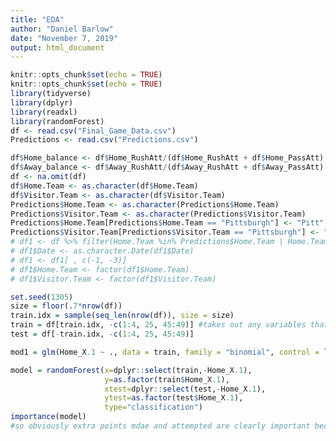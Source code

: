 ```yaml
---
title: "EDA"
author: "Daniel Barlow"
date: "November 7, 2019"
output: html_document
---
```


```r
knitr::opts_chunk$set(echo = TRUE)
knitr::opts_chunk$set(echo = TRUE)
library(tidyverse)
library(dplyr)
library(readxl)
library(randomForest)
df <- read.csv("Final_Game_Data.csv")
Predictions <- read.csv("Predictions.csv")
```

```r
df$Home_balance <- df$Home_RushAtt/(df$Home_RushAtt + df$Home_PassAtt)
df$Away_balance <- df$Away_RushAtt/(df$Away_RushAtt + df$Away_PassAtt)
df <- na.omit(df)
df$Home.Team <- as.character(df$Home.Team)
df$Visitor.Team <- as.character(df$Visitor.Team)
Predictions$Home.Team <- as.character(Predictions$Home.Team)
Predictions$Visitor.Team <- as.character(Predictions$Visitor.Team)
Predictions$Home.Team[Predictions$Home.Team == "Pittsburgh"] <- "Pitt"
Predictions$Visitor.Team[Predictions$Visitor.Team == "Pittsburgh"] <- "Pitt"
# df1 <- df %>% filter(Home.Team %in% Predictions$Home.Team | Home.Team %in% Predictions$Visitor.Team && Visitor.Team %in% Predictions$Home.Team | Visitor.Team %in% Predictions$Visitor.Team)
# df1$Date <- as.character.Date(df1$Date)
# df1 <- df1[ , c(-1, -3)]
# df1$Home.Team <- factor(df1$Home.Team)
# df1$Visitor.Team <- factor(df1$Visitor.Team)
```

```r
set.seed(1305)
size = floor(.7*nrow(df))
train.idx = sample(seq_len(nrow(df)), size = size)
train = df[train.idx, -c(1:4, 25, 45:49)] #takes out any variables that have characters associated to them as well as spread, home.score, visitor.score, total
test = df[-train.idx, -c(1:4, 25, 45:49)]
```

```r
mod1 = glm(Home_X.1 ~ ., data = train, family = "binomial", control = list(maxit = 50))

model = randomForest(x=dplyr::select(train,-Home_X.1),
                     y=as.factor(train$Home_X.1),
                     xtest=dplyr::select(test,-Home_X.1),
                     ytest=as.factor(test$Home_X.1),
                     type="classification")
importance(model)
#so obviously extra points mdae and attempted are clearly important because those are exac
```

